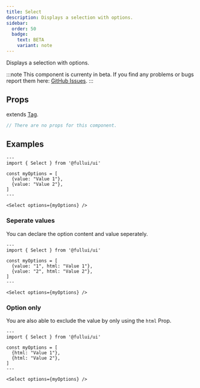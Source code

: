 ```yaml
---
title: Select
description: Displays a selection with options.
sidebar:
  order: 50
  badge:
    text: BETA
    variant: note
---
```

Displays a selection with options.

:::note
This component is currenty in beta.
If you find any problems or bugs report them here: [GitHub Issues](https://github.com/fullui/ui/issues).
:::

## Props
extends [Tag](/utility/tag).
```ts
// There are no props for this component.
```

## Examples

```astro live
---
import { Select } from '@fullui/ui'

const myOptions = [
  {value: "Value 1"},
  {value: "Value 2"}, 
]
---

<Select options={myOptions} />
```

### Seperate values
You can declare the option content and value seperately.
```astro live
---
import { Select } from '@fullui/ui'

const myOptions = [
  {value: "1", html: "Value 1"},
  {value: "2", html: "Value 2"}, 
]
---

<Select options={myOptions} />
```

### Option only
You are also able to exclude the value by only using the `html` Prop.
```astro live
---
import { Select } from '@fullui/ui'

const myOptions = [
  {html: "Value 1"},
  {html: "Value 2"}, 
]
---

<Select options={myOptions} />
```